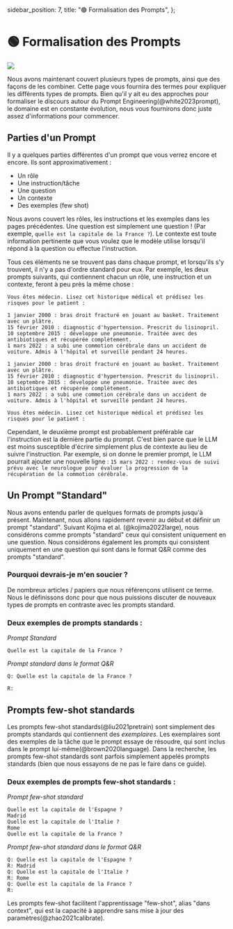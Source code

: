   sidebar_position: 7,
  title: "🟢 Formalisation des Prompts",
};

# 🟢 Formalisation des Prompts

<div style={{ textAlign: "center" }}>
  <Image
    src={"/docs/assets/basics/formal_prompt.svg"}
    width={564}
    height={1054}
    style={{
      width: "800px",
      height: "300px",
      verticalAlign: "top",
      margin: "auto",
    }}
  />
</div>

Nous avons maintenant couvert plusieurs types de prompts, ainsi que des façons de les combiner. Cette page vous fournira des termes pour expliquer les différents types de prompts. Bien qu'il y ait eu des approches pour formaliser le discours autour du Prompt Engineering(@white2023prompt), le domaine est en constante évolution, nous vous fournirons donc juste assez d'informations pour commencer.

## Parties d'un Prompt

Il y a quelques parties différentes d'un prompt que vous verrez encore et encore. Ils sont approximativement :

- Un rôle
- Une instruction/tâche
- Une question
- Un contexte
- Des exemples (few shot)

Nous avons couvert les rôles, les instructions et les exemples dans les pages précédentes. Une question est simplement une question ! (Par exemple, `quelle est la capitale de la France ?`). Le contexte est toute information pertinente que vous voulez que le modèle utilise lorsqu'il répond à la question ou effectue l'instruction.

Tous ces éléments ne se trouvent pas dans chaque prompt, et lorsqu'ils s'y trouvent, il n'y a pas d'ordre standard pour eux. Par exemple, les deux prompts suivants, qui contiennent chacun un rôle, une instruction et un contexte, feront à peu près la même chose :

```text
Vous êtes médecin. Lisez cet historique médical et prédisez les risques pour le patient :

1 janvier 2000 : bras droit fracturé en jouant au basket. Traitement avec un plâtre.
15 février 2010 : diagnostic d'hypertension. Prescrit du lisinopril.
10 septembre 2015 : développe une pneumonie. Traitée avec des antibiotiques et récupérée complètement.
1 mars 2022 : a subi une commotion cérébrale dans un accident de voiture. Admis à l'hôpital et surveillé pendant 24 heures.
```

```text
1 janvier 2000 : bras droit fracturé en jouant au basket. Traitement avec un plâtre.
15 février 2010 : diagnostic d'hypertension. Prescrit du lisinopril.
10 septembre 2015 : développe une pneumonie. Traitée avec des antibiotiques et récupérée complètement.
1 mars 2022 : a subi une commotion cérébrale dans un accident de voiture. Admis à l'hôpital et surveillé pendant 24 heures.

Vous êtes médecin. Lisez cet historique médical et prédisez les risques pour le patient :
```

Cependant, le deuxième prompt est probablement préférable car l'instruction est la dernière partie du prompt. C'est bien parce que le LLM est moins susceptible d'écrire simplement plus de contexte au lieu de suivre l'instruction. Par exemple, si on donne le premier prompt, le LLM pourrait ajouter une nouvelle ligne : `15 mars 2022 : rendez-vous de suivi prévu avec le neurologue pour évaluer la progression de la récupération de la commotion cérébrale.`

## Un Prompt "Standard"

Nous avons entendu parler de quelques formats de prompts jusqu'à présent. Maintenant, nous allons rapidement revenir au début et définir un prompt "standard". Suivant Kojima et al. (@kojima2022large), nous considérons comme prompts "standard" ceux qui consistent uniquement en une question. Nous considérons également les prompts qui consistent uniquement en une question qui sont dans le format Q&R comme des prompts "standard".

### Pourquoi devrais-je m'en soucier ?

De nombreux articles / papiers que nous référençons utilisent ce terme. Nous le définissons donc pour que nous puissions discuter de nouveaux types de prompts en contraste avec les prompts standard.

### Deux exemples de prompts standards :

_Prompt Standard_

```
Quelle est la capitale de la France ?
```

_Prompt standard dans le format Q&R_

```
Q: Quelle est la capitale de la France ?

R:
```

## Prompts few-shot standards

Les prompts few-shot standards(@liu2021pretrain) sont simplement des prompts standards qui contiennent des _exemplaires_. Les exemplaires sont des exemples de la tâche que le prompt essaye de résoudre, qui sont inclus dans le prompt lui-même(@brown2020language). Dans la recherche, les prompts few-shot standards sont parfois simplement appelés prompts standards (bien que nous essayons de ne pas le faire dans ce guide).

### Deux exemples de prompts few-shot standards :

_Prompt few-shot standard_

```
Quelle est la capitale de l'Espagne ?
Madrid
Quelle est la capitale de l'Italie ?
Rome
Quelle est la capitale de la France ?
```

_Prompt few-shot standard dans le format Q&R_

```
Q: Quelle est la capitale de l'Espagne ?
R: Madrid
Q: Quelle est la capitale de l'Italie ?
R: Rome
Q: Quelle est la capitale de la France ?
R:
```

Les prompts few-shot facilitent l'apprentissage "few-shot", alias "dans context", qui est la capacité à apprendre sans mise à jour des paramètres(@zhao2021calibrate).
